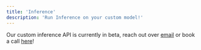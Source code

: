 ```yaml
---
title: 'Inference'
description: 'Run Inference on your custom model!'
---
```


Our custom inference API is currently in beta, reach out over [email](mailto:founders@pyqai.com) or book a call [here](https://calendly.com/aman-pyq/30min)! 